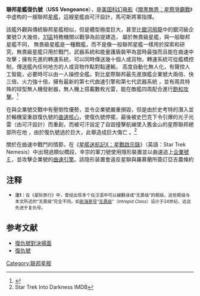 {{noteTA<!-- 注意：兩岸三地名稱之間“;”前后不能留有空格，否則造成轉換失敗； -->
|G1=StarTrek
|G2=Movie
|G3=Show
}}
{{expand|time=2013-06-20T00:42:44+00:00}}
{{onesource|time=2013-06-20T00:42:44+00:00}}
{{Infobox Fictional Spacecraft
| name           = 聯邦星艦復仇號
| image          = 
| caption        = 
| first          = 闇黑無界：星際爭霸戰
| last           = 闇黑無界：星際爭霸戰
| status         = 已毁（2259年）
| affiliation    = [[星际舰队|星际舰队]]<br>[[31區|31區]]
| launched       = 2259年
| decommissioned =
| class          = 無畏级<sup><small>[注1]</small></sup>(''Dreadnought-class'')
| registry       = 無註冊
| maxspeed       =曲速8.5級
| fighters       =
| auxcraft       =
| armaments      = [[大型魚雷發射器|大型魚雷發射器]]<br>[[第七代光炮|第七代光炮]]<br>[[光子鱼雷|光子鱼雷]]<br/>無人機
|艦載機=甲板13有多於7個大型機庫
| defense        = 能量护盾<br>隐形装置<br>烧蚀装甲
| propulsion     = [[衝量引擎|衝量引擎]]<br />[[曲速引擎_(星际旅行)|曲速引擎]]
| power          =
| length         =1400米
| width          =
| height         =
| primeref       =
}}

'''聯邦星艦復仇號'''（'''USS Vengeance'''），是[[美国|美国]][[科幻|科幻]][[电影|电影]]《[[闇黑無界：星際爭霸戰|闇黑無界：星際爭霸戰]]》中虚构的一艘聯邦[[星艦|星艦]]，這艘星艦由可汗設計，馬可斯將軍指揮。

該艦外觀與傳統聯邦星艦相似，但是體型極度巨大，甚至比[[銀河飛龍|銀河飛龍]]中的銀河級企業號Ｄ大幾倍，[[31區|31區]]特務機關以戰爭為前提建造， 屬於無畏級星艦，與一般聯邦星艦不同， 無畏級星艦是一種戰艦，而不是像一般聯邦星艦一樣用於探索和研究，無畏級星艦只用於戰鬥，武器系統和能量護盾裝甲為當時最強而且能在曲速中攻擊；擁有先進的轉運系統，可以同時傳送幾十個人或貨物，轉運系統可從艦橋控制，傳送艦內任何地方的人或貨物作點對點運輸， 高度自動化無人化，有聲控人工智能，必要時可以由一人操控全艦。對比星際聯邦最先進旗艦企業號大兩倍、快三倍、火力強十倍，擁有最新的第七代曲速引擎和第七代武器系統 ，並有兩具特殊的球型無人機發射器，無人機上搭載數枚光雷，能在敵艦四周配合進行[[飽和攻擊|飽和攻擊]]。<ref>{{Cite web |url=http://memory-beta.wikia.com/wiki/USS_Vengeance_(alternate_reality) |title=存档副本 |access-date=2018-03-08 |archive-url=https://web.archive.org/web/20180308232657/http://memory-beta.wikia.com/wiki/USS_Vengeance_(alternate_reality) |archive-date=2018-03-08 |dead-url=yes }}</ref>

在與企業號交戰中有壓倒性優勢，並令企業號嚴重損毀，但是由於史考特的潛入並於輪機室重啟復仇號的[[曲速引擎|曲速核心]]，使復仇號停擺，最後被史巴克下令引爆的光子光雷（由可汗設計）而重創，而被可汗設定了自毀撞擊航線墜入舊金山的星際聯邦總部所在地 ，由於復仇號過於巨大，此舉造成巨大傷亡 。<ref>Star Trek Into Darkness IMDB</ref>

關於在曲速中戰鬥的情節，在《[[星艦迷航記X：星戰啟示錄|星艦迷航記X：星戰啟示錄]]》（英語：Star Trek Nemesis）中出現過類似橋段，辛宗的軍刀號使用隱形裝置並以曲速追上[[进取号星舰|企業號Ｅ]]，並攻擊企業號的[[曲速引擎|曲速引擎]]。該隐形装置會違反星聯與羅慕蘭所簽訂亞吉農條約

==注释==
*<small>'''注1：'''在《星际旅行》中，曾经出现多个在汉语中可以被翻译成“无畏级”的舰级，这些舰级与本文所述的“无畏级”完全不同。如[[联邦星舰航海家号_(NCC-74656)|航海家号]]“[[无畏级星舰|无畏级]]”（''Intrepid Class''）设计于24世纪，远远先进于复仇号。</small>
==参考文献==
{{reflist}}
*[http://i.imgur.com/LxQhtZc.jpg 復仇號對決場面] {{Wayback|url=http://i.imgur.com/LxQhtZc.jpg |date=20160304110319 }}
*[http://i.imgur.com/x1pGCoa.jpg 復仇號] {{Wayback|url=http://i.imgur.com/x1pGCoa.jpg |date=20160304103258 }}
{{星际旅行}}
{{DEFAULTSORT:Defiant}}
[[Category:联邦星舰|Category:联邦星舰]]